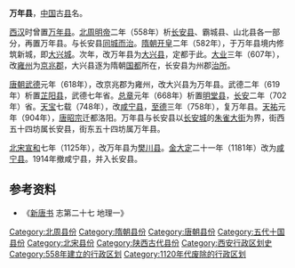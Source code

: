 '''万年县'''，[[中国|中国]]古[[县|县]]名。

[[西汉|西汉]]时曾置[[万年县_(汉朝)|万年县]]。[[北周|北周]][[周明帝|明帝]]二年（558年）析[[长安县|长安县]]、霸城县、山北县各一部分，再置万年县。与长安县[[两县同城而治|同城而治]]。[[隋朝|隋朝]][[开皇|开皇]]二年（582年），于万年县境内修筑新城，即[[大兴城|大兴城]]。次年，改万年县为[[大兴县_(隋朝)|大兴县]]，定都于此。[[大业_(年号)|大业]]三年（607年），改[[雍州_(后赵)|雍州]]为[[京兆郡|京兆郡]]，大兴县逐为隋朝[[国都|国都]]所在，长安县为州郡[[治所|治所]]。

[[唐朝|唐朝]][[武德|武德]]元年（618年），改京兆郡为雍州，改大兴县为万年县。武德二年（619年）析置[[芷阳县|芷阳县]]，武德七年省。[[總章|总章]]元年（668年）析置[[明堂县|明堂县]]，[[长安_(年号)|长安]]二年（702年）省。[[天宝_(唐朝)|天宝]]七载（748年），改[[咸宁县_(唐朝)|咸宁县]]，[[至德_(唐朝)|至德]]三年（758年），复万年县。[[天祐_(唐朝)|天祐]]元年（904年），[[唐昭宗|唐昭宗]]迁都洛阳。万年县与长安县以[[唐长安城|长安城]]的[[朱雀大街|朱雀大街]]为界，街西五十四坊属长安县，街东五十四坊属万年县。

[[北宋|北宋]][[宣和_(北宋)|宣和]]七年（1125年），改万年县为[[樊川县|樊川县]]。[[金朝|金]][[大定_(金朝)|大定]]二十一年（1181年）改为[[咸宁县_(金朝)|咸宁县]]。1914年撤咸宁县，并入长安县。

== 参考资料 ==
*《[[新唐书|新唐书]] 志第二十七 地理一》

{{陕西行政区划小作品}}
{{DEFAULTSORT:W}}
[[Category:北周县份|Category:北周县份]]
[[Category:隋朝县份|Category:隋朝县份]]
[[Category:唐朝县份|Category:唐朝县份]]
[[Category:五代十国县份|Category:五代十国县份]]
[[Category:北宋县份|Category:北宋县份]]
[[Category:陕西古代县份|Category:陕西古代县份]]
[[Category:西安行政区划史|Category:西安行政区划史]]
[[Category:558年建立的行政区划|Category:558年建立的行政区划]]
[[Category:1120年代废除的行政区划|Category:1120年代废除的行政区划]]